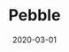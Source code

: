 ---
title: Pebble
category: Project
status: publish
date: 2020-03-01
slug: A decentralized asset tracking device to bring verifiable real world data to IoTeX DApps
website: https://iotex.io/pebble-tracker/
twitter:
logo: https://wp.gcap1.iotex.io/wp-content/uploads/2020/10/oracle-logo-1.png
featured_img: https://wp.gcap1.iotex.io/wp-content/uploads/2020/03/pebble-header.png
telegram:
---